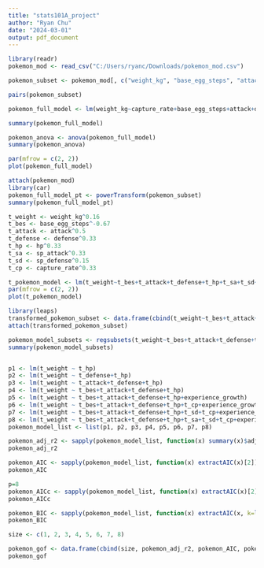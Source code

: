 ---
title: "stats101A_project"
author: "Ryan Chu"
date: "2024-03-01"
output: pdf_document
---

```{r}
library(readr)
pokemon_mod <- read_csv("C:/Users/ryanc/Downloads/pokemon_mod.csv")

pokemon_subset <- pokemon_mod[, c("weight_kg", "base_egg_steps", "attack", "defense", "hp", "sp_attack", "sp_defense", "capture_rate", "experience_growth")]

pairs(pokemon_subset)
```

```{r}
pokemon_full_model <- lm(weight_kg~capture_rate+base_egg_steps+attack+defense+hp+sp_attack+sp_defense+experience_growth, data = pokemon_subset)

summary(pokemon_full_model)

pokemon_anova <- anova(pokemon_full_model)
summary(pokemon_anova)

par(mfrow = c(2, 2))
plot(pokemon_full_model)
```

```{r}
attach(pokemon_mod)
library(car)
pokemon_full_model_pt <- powerTransform(pokemon_subset)
summary(pokemon_full_model_pt)

t_weight <- weight_kg^0.16
t_bes <- base_egg_steps^-0.67
t_attack <- attack^0.5
t_defense <- defense^0.33
t_hp <- hp^0.33
t_sa <- sp_attack^0.33
t_sd <- sp_defense^0.15
t_cp <- capture_rate^0.33

t_pokemon_model <- lm(t_weight~t_bes+t_attack+t_defense+t_hp+t_sa+t_sd+t_cp+experience_growth)
par(mfrow = c(2, 2))
plot(t_pokemon_model)
```




```{r}
library(leaps)
transformed_pokemon_subset <- data.frame(cbind(t_weight~t_bes+t_attack+t_defense+t_hp+t_sa+t_sd+t_cp+experience_growth))
attach(transformed_pokemon_subset)

pokemon_model_subsets <- regsubsets(t_weight~t_bes+t_attack+t_defense+t_hp+t_sa+t_sd+t_cp+experience_growth, data = transformed_pokemon_subset)
summary(pokemon_model_subsets)


p1 <- lm(t_weight ~ t_hp)
p2 <- lm(t_weight ~ t_defense+t_hp)
p3 <- lm(t_weight ~ t_attack+t_defense+t_hp)
p4 <- lm(t_weight ~ t_bes+t_attack+t_defense+t_hp)
p5 <- lm(t_weight ~ t_bes+t_attack+t_defense+t_hp+experience_growth)
p6 <- lm(t_weight ~ t_bes+t_attack+t_defense+t_hp+t_cp+experience_growth)
p7 <- lm(t_weight ~ t_bes+t_attack+t_defense+t_hp+t_sd+t_cp+experience_growth)
p8 <- lm(t_weight ~ t_bes+t_attack+t_defense+t_hp+t_sa+t_sd+t_cp+experience_growth)
pokemon_model_list <- list(p1, p2, p3, p4, p5, p6, p7, p8)

pokemon_adj_r2 <- sapply(pokemon_model_list, function(x) summary(x)$adj.r.squared)
pokemon_adj_r2

pokemon_AIC <- sapply(pokemon_model_list, function(x) extractAIC(x)[2])
pokemon_AIC

p=8
pokemon_AICc <- sapply(pokemon_model_list, function(x) extractAIC(x)[2]+2*(p+2)*(p+3)/(802-p-1))
pokemon_AICc

pokemon_BIC <- sapply(pokemon_model_list, function(x) extractAIC(x, k=log(802))[2])
pokemon_BIC

size <- c(1, 2, 3, 4, 5, 6, 7, 8)

pokemon_gof <- data.frame(cbind(size, pokemon_adj_r2, pokemon_AIC, pokemon_AICc, pokemon_BIC))
pokemon_gof
```


